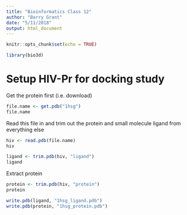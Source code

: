 ```yaml
---
title: "Bioinformatics Class 12"
author: "Barry Grant"
date: "5/11/2018"
output: html_document
---
```


```r
knitr::opts_chunk$set(echo = TRUE)
```

```r
library(bio3d)
```

# Setup HIV-Pr for docking study

Get the protein first (i.e. download)
```r
file.name <- get.pdb("1hsg")
file.name
```

Read this file in and trim out the protein and small molecule ligand
from everything else

```r
hiv <- read.pdb(file.name)
hiv
```

```r
ligand <- trim.pdb(hiv, "ligand")
ligand
```

Extract protein 
```r
protein <- trim.pdb(hiv, "protein")
protein
```

```r
write.pdb(ligand, "1hsg_ligand.pdb")
write.pdb(protein, "1hsg_protein.pdb")
```













